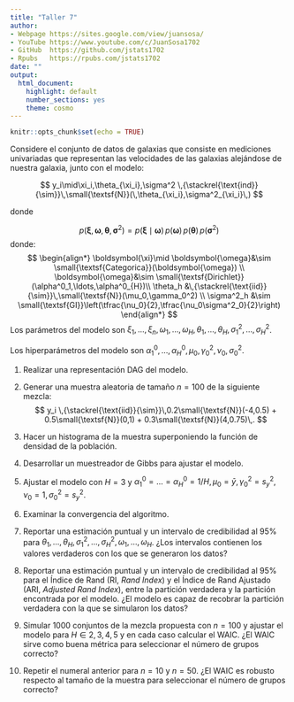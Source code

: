 ---
title: "Taller 7"
author: 
- Webpage https://sites.google.com/view/juansosa/ 
- YouTube https://www.youtube.com/c/JuanSosa1702 
- GitHub  https://github.com/jstats1702 
- Rpubs   https://rpubs.com/jstats1702
date: ""
output:
  html_document:
    highlight: default
    number_sections: yes
    theme: cosmo
---

```{r setup, include=FALSE}
knitr::opts_chunk$set(echo = TRUE)
```

\newcommand{\simiid}{\,{\stackrel{\text{iid}}{\sim}}\,}
\newcommand{\simind}{\,{\stackrel{\text{ind}}{\sim}}\,}

\newcommand{\te}{\theta}

\newcommand{\yv}{\boldsymbol{y}}
\newcommand{\tev}{\boldsymbol{\theta}}
\newcommand{\siv}{\boldsymbol{\sigma}}
\newcommand{\omev}{\boldsymbol{\omega}}
\newcommand{\xiv}{\boldsymbol{\xi}}

\newcommand{\Nor}{\small{\textsf{N}}}
\newcommand{\Cat}{\small{\textsf{Categorica}}}
\newcommand{\Dir}{\small{\textsf{Dirichlet}}}
\newcommand{\IG} {\small{\textsf{GI}}}

Considere el conjunto de datos de galaxias que consiste en mediciones univariadas que representan las velocidades de las galaxias alejándose de nuestra galaxia, junto con el modelo: 

$$
y_i\mid\xi_i,\te_{\xi_i},\sigma^2 \simind \Nor(\,\theta_{\xi_i},\sigma^2_{\xi_i}\,)
$$

donde

$$
p(\xiv,\omev,\tev,\siv^2) = p(\xiv\mid\omev)\,p(\omev)\,p(\tev)\,p(\siv^2)
$$ 
donde:
$$
\begin{align*}
\xiv \mid \omev &\sim    \Cat(\omev) \\
\omev           &\sim    \Dir(\alpha^0_1,\ldots,\alpha^0_{H})\\
\theta_h        &\simiid \Nor(\mu_0,\gamma_0^2) \\
\sigma^2_h      &\sim    \IG\left(\tfrac{\nu_0}{2},\tfrac{\nu_0\sigma^2_0}{2}\right)
\end{align*}
$$
Los parámetros del modelo son $\xi_1,\ldots,\xi_n,\omega_1,\ldots,\omega_H,\te_1,\ldots,\te_H,\sigma_1^2,\ldots,\sigma^2_H$.

Los hiperparámetros del modelo son $\alpha^0_1,\ldots,\alpha^0_{H},\mu_0,\gamma_0^2,\nu_0,\sigma^2_0$.



1. Realizar una representación DAG del modelo.

2. Generar una muestra aleatoria de tamaño $n = 100$ de la siguiente mezcla:
$$
y_i \simiid 0.2\Nor(-4,0.5) + 0.5\Nor(0,1) + 0.3\Nor(4,0.75)\,.
$$
3. Hacer un histograma de la muestra superponiendo la función de densidad de la población. 

4. Desarrollar un muestreador de Gibbs para ajustar el modelo.

5. Ajustar el modelo con $H = 3$ y $\alpha^0_1=\ldots=\alpha^0_H=1/H,\mu_0 = \bar{y},\gamma_0^2 = s^2_y,\nu_0 = 1,\sigma^2_0 = s^2_y$. 
	
7. Examinar la convergencia del algoritmo.

8. Reportar una estimación puntual y un intervalo de credibilidad al 95\% para $\theta_1,\ldots,\theta_H,\sigma_1^2,\ldots,\sigma^2_H,\omega_1,\ldots,\omega_H$. 
¿Los intervalos contienen los valores verdaderos con los que se generaron los datos?

9. Reportar una estimación puntual y un intervalo de credibilidad al 95\% para el Índice de Rand (RI, *Rand Index*) y el Índice de Rand Ajustado (ARI, *Adjusted Rand Index*), entre la partición verdadera y la partición encontrada por el modelo. ¿El modelo es capaz de recobrar la partición verdadera con la que se simularon los datos? 

10. Simular $1000$ conjuntos de la mezcla propuesta con $n=100$ y ajustar el modelo para $H\in{2,3,4,5}$ y en cada caso calcular el WAIC. ¿El WAIC sirve como buena métrica para seleccionar el número de grupos correcto?

11. Repetir el numeral anterior para $n=10$ y $n = 50$. ¿El WAIC es robusto respecto al tamaño de la muestra para seleccionar el número de grupos correcto?
